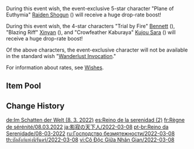 {{Wish
|name              = Reign of Serenity 2022-03-08
|image             = Reign of Serenity 2022-03-08.png
|type              = Character Event
|duration          = event
|time_start        = 2022-03-08 18:00:00
|time_end          = 2022-03-29 14:59:59
|link              = https://genshin.hoyoverse.com/en/news/detail/19823
|preceding         = Everbloom Violet/2022-02-16
|succeeding        = Azure Excursion/2022-03-30
|succeeding2       = Ballad in Goblets/2022-03-30
|alongside         = Drifting Luminescence/2022-03-08
|alongside2        = Epitome Invocation/2022-03-08
|previous          = Reign of Serenity/2021-09-01
|next              = Reign of Serenity/2022-12-27
}}
During this event wish, the event-exclusive 5-star character "Plane of Euthymia" [[Raiden Shogun]] ({{Electro}}) will receive a huge drop-rate boost!

During this event wish, the 4-star characters "Trial by Fire" [[Bennett]] ({{Pyro}}), "Blazing Riff" [[Xinyan]] ({{Pyro}}), and "Crowfeather Kaburaya" [[Kujou Sara]] ({{Electro}}) will receive a huge drop-rate boost!

Of the above characters, the event-exclusive character will not be available in the standard wish "[[Wanderlust Invocation]]."

For information about rates, see [[Wishes]].

==Item Pool==
{{Wish Pool
|^Raiden Shogun
|^Bennett
|^Xinyan
|^Kujou Sara
|Diluc
|Jean
|Keqing
|Mona
|Qiqi
|Barbara
|Beidou
|Chongyun
|Diona
|Fischl
|Gorou
|Ningguang
|Noelle
|Razor
|Rosaria
|Sayu
|Sucrose
|Thoma
|Xiangling
|Xingqiu
|Yanfei
|Yun Jin
|Dragon's Bane
|Eye of Perception
|Favonius Codex
|Favonius Greatsword
|Favonius Lance
|Favonius Sword
|Favonius Warbow
|Lion's Roar
|Rainslasher
|Rust
|Sacrificial Bow
|Sacrificial Fragments
|Sacrificial Greatsword
|Sacrificial Sword
|The Bell
|The Flute
|The Stringless
|The Widsith
|Black Tassel
|Bloodtainted Greatsword
|Cool Steel
|Debate Club
|Emerald Orb
|Ferrous Shadow
|Harbinger of Dawn
|Magic Guide
|Raven Bow
|Sharpshooter's Oath
|Skyrider Sword
|Slingshot
|Thrilling Tales of Dragon Slayers
}}

==Change History==
{{Change History|2.5}}

[[de:Im Schatten der Welt (8. 3. 2022)]]
[[es:Reino de la serenidad (2)]]
[[fr:Règne de sérénité/08.03.2022]]
[[ja:影寂の天下人/2022-03-08]]
[[pt-br:Reino da Serenidade/08-03-2022]]
[[ru:Господство безмятежности/2022-03-08]]
[[th:บัลลังก์แห่งนิรันดร์/2022-03-08]]
[[vi:Cô Độc Giữa Nhân Gian/2022-03-08]]